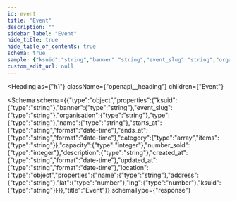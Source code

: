 ```yaml
---
id: event
title: "Event"
description: ""
sidebar_label: "Event"
hide_title: true
hide_table_of_contents: true
schema: true
sample: {"ksuid":"string","banner":"string","event_slug":"string","organisation":"string","type":"string","name":"string","starts_at":"2024-07-29T15:51:28.071Z","ends_at":"2024-07-29T15:51:28.071Z","category":["string"],"capacity":0,"number_sold":0,"description":"string","created_at":"2024-07-29T15:51:28.071Z","updated_at":"2024-07-29T15:51:28.071Z","location":{"name":"string","address":"string","lat":0,"lng":0,"ksuid":"string"}}
custom_edit_url: null
---
```



<Heading
  as={"h1"}
  className={"openapi__heading"}
  children={"Event"}
>
</Heading>





<Schema
  schema={{"type":"object","properties":{"ksuid":{"type":"string"},"banner":{"type":"string"},"event_slug":{"type":"string"},"organisation":{"type":"string"},"type":{"type":"string"},"name":{"type":"string"},"starts_at":{"type":"string","format":"date-time"},"ends_at":{"type":"string","format":"date-time"},"category":{"type":"array","items":{"type":"string"}},"capacity":{"type":"integer"},"number_sold":{"type":"integer"},"description":{"type":"string"},"created_at":{"type":"string","format":"date-time"},"updated_at":{"type":"string","format":"date-time"},"location":{"type":"object","properties":{"name":{"type":"string"},"address":{"type":"string"},"lat":{"type":"number"},"lng":{"type":"number"},"ksuid":{"type":"string"}}}},"title":"Event"}}
  schemaType={"response"}
>
  
</Schema>
            